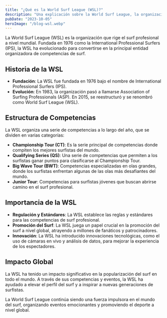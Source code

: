 ```yaml
---
title: "¿Qué es la World Surf League (WSL)?"
description: "Una explicación sobre la World Surf League, la organización que rige el surf profesional."
pubDate: "2023-10-05"
heroImage: "/blog-wsl.webp"
---
```


La World Surf League (WSL) es la organización que rige el surf profesional a nivel mundial. Fundada en 1976 como la International Professional Surfers (IPS), la WSL ha evolucionado para convertirse en la principal entidad organizadora de competencias de surf.

## Historia de la WSL

- **Fundación**: La WSL fue fundada en 1976 bajo el nombre de International Professional Surfers (IPS).
- **Evolución**: En 1983, la organización pasó a llamarse Association of Surfing Professionals (ASP). En 2015, se reestructuró y se renombró como World Surf League (WSL).

## Estructura de Competencias

La WSL organiza una serie de competencias a lo largo del año, que se dividen en varias categorías:

- **Championship Tour (CT)**: Es la serie principal de competencias donde compiten los mejores surfistas del mundo.
- **Qualifying Series (QS)**: Una serie de competencias que permiten a los surfistas ganar puntos para clasificarse al Championship Tour.
- **Big Wave Tour (BWT)**: Competencias especializadas en olas grandes, donde los surfistas enfrentan algunas de las olas más desafiantes del mundo.
- **Junior Tour**: Competencias para surfistas jóvenes que buscan abrirse camino en el surf profesional.

## Importancia de la WSL

- **Regulación y Estándares**: La WSL establece las reglas y estándares para las competencias de surf profesional.
- **Promoción del Surf**: La WSL juega un papel crucial en la promoción del surf a nivel global, atrayendo a millones de fanáticos y patrocinadores.
- **Innovación**: La WSL ha introducido innovaciones tecnológicas, como el uso de cámaras en vivo y análisis de datos, para mejorar la experiencia de los espectadores.

## Impacto Global

La WSL ha tenido un impacto significativo en la popularización del surf en todo el mundo. A través de sus competencias y eventos, la WSL ha ayudado a elevar el perfil del surf y a inspirar a nuevas generaciones de surfistas.

La World Surf League continúa siendo una fuerza impulsora en el mundo del surf, organizando eventos emocionantes y promoviendo el deporte a nivel global.
